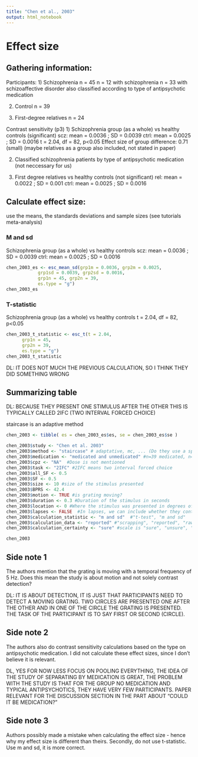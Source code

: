 ```yaml
---
title: "Chen et al., 2003"
output: html_notebook
---
```


# Effect size

## Gathering information:

Participants:
1) Schizophrenia n = 45
n = 12 with schizophrenia
n = 33 with schizoaffective disorder
also classified according to type of antipsychotic medication

2)  Control n = 39

3)  First-degree relatives n = 24


Contrast sensitivity (p3)
1) Schizophrenia group (as a whole) vs healthy controls (significant)
scz: mean = 0.0036 ; SD = 0.0039
ctrl: mean = 0.0025 ; SD = 0.0016 
t = 2.04, df = 82, p\<0.05
Effect size of group difference: 0.71 (small) (maybe relatives as a group also included, not stated in paper)

2)  Classified schizophrenia patients by type of antipsychotic medication (not neccessary for us)

3)  First degree relatives vs healthy controls (not significant)
rel: mean = 0.0022 ; SD = 0.001
ctrl: mean = 0.0025 ; SD = 0.0016

## Calculate effect size:
use the means, the standards deviations and sample sizes (see tutorials meta-analysis)

### M and sd
Schizophrenia group (as a whole) vs healthy controls
scz: mean = 0.0036 ; SD = 0.0039
ctrl: mean = 0.0025 ; SD = 0.0016
```r
chen_2003_es <- esc_mean_sd(grp1m = 0.0036, grp2m = 0.0025, 
            grp1sd = 0.0039, grp2sd = 0.0016, 
            grp1n = 45, grp2n = 39, 
            es.type = "g")
chen_2003_es
```

### T-statistic
Schizophrenia group (as a whole) vs healthy controls
t = 2.04, df = 82, p\<0.05
```r
chen_2003_t_statistic <- esc_t(t = 2.04,
      grp1n = 45,
      grp2n = 39,
      es.type = "g")
chen_2003_t_statistic
```
DL: IT DOES NOT MUCH THE PREVIOUS CALCULATION, SO I THINK THEY DID SOMETHING WRONG

## Summarizing table
DL: BECAUSE THEY PRESENT ONE STIMULUS AFTER THE OTHER THIS IS TYPICALLY CALLED 2IFC (TWO INTERVAL FORCED CHOICE)

staircase is an adaptive method
```r
chen_2003 <- tibble( es = chen_2003_es$es, se = chen_2003_es$se ) 

chen_2003$study <- "Chen et al. 2003"
chen_2003$method <- "staircase" # adaptative, mc, ... (Do they use a special method to display contrast?) 
chen_2003$medication <- "medicated and unmedicated" #n=39 medicated, n=6 unmedicated
chen_2003$cpz <- "NA"  #Dose is not mentioned
chen_2003$task <- "2IFC" #2IFC means two interval forced choice
chen_2003$all_SF <- 0.5
chen_2003$SF <- 0.5
chen_2003$size <- 10 #size of the stimulus presented
chen_2003$BPRS <- 42.4
chen_2003$motion <- TRUE #is grating moving?
chen_2003$duration <- 0.3 #Duration of the stimulus in seconds
chen_2003$location <- 0 #Where the stimulus was presented in degrees of visual angle (fixation = 0)
chen_2003$lapses <- FALSE  #In lapses, we can include whether they control for lapses (TRUE) or not (FALSE).
chen_2003$calculation_statistic <- "m and sd"  #"t-test", "m and sd"
chen_2003$calculation_data <- "reported" #"scrapping", "reported", "raw"
chen_2003$calculation_certainty <- "sure" #scale is "sure", "unsure", "very unsure"

chen_2003
```

## Side note 1
The authors mention that the grating is moving with a temporal frequency of 5 Hz. Does this mean the study is about motion and not solely contrast detection?

DL: IT IS ABOUT DETECTION, IT IS JUST THAT PARTICIPANTS NEED TO DETECT A MOVING GRATING. TWO CIRCLES ARE PRESENTED ONE AFTER THE OTHER AND IN ONE OF THE CIRCLE THE GRATING IS PRESENTED. THE TASK OF THE PARTICIPANT IS TO SAY FIRST OR SECOND (CIRCLE).

## Side note 2
The authors also do contrast sensitivity calculations based on the type on antipsychotic medication. I did not calculate these effect sizes, since I don't believe it is relevant.

DL, YES FOR NOW LESS FOCUS ON POOLING EVERYTHING, THE IDEA OF THE STUDY OF SEPARATING BY MEDICATION IS GREAT, THE PROBLEM WITH THE STUDY IS THAT FOR THE GROUP NO MEDICATION AND TYPICAL ANTIPSYCHOTICS, THEY HAVE VERY FEW PARTICIPANTS. PAPER RELEVANT FOR THE DISCUSSION SECTION IN THE PART ABOUT "COULD IT BE MEDICATION?"

## Side note 3
Authors possibly made a mistake when calculating the effect size - hence why my effect size is different than theirs. 
Secondly, do not use t-statistic. Use m and sd, it is more correct.

